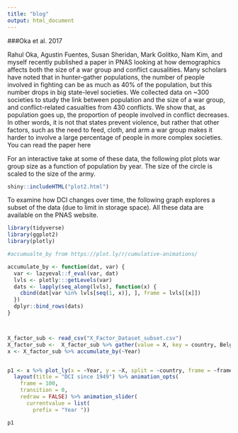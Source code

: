 ```yaml
---
title: "blog"
output: html_document
---
```


###Oka et al. 2017

Rahul Oka, Agustin Fuentes, Susan Sheridan, Mark Golitko, Nam Kim, and myself recently published a paper in PNAS looking at how demographics affects both the size of a war group and conflict causalities. Many scholars have noted that in hunter-gather populations, the number of people involved in fighting can be as much as 40% of the population, but this number drops in big state-level societies. We collected data on ~300 societies to study the link between population and the size of a war group, and conflict-related casualties from 430 conflicts. We show that, as population goes up, the proportion of people involved in conflict decreases.  In other words, it is not that states prevent violence, but rather that other factors, such as the need to feed, cloth, and arm a war group makes it harder to involve a large percentage of people in more complex societies. 
You can read the paper here

For an interactive take at some of these data, the following plot plots war group size as a function of population by year. The size of the circle is scaled to the size of the army.  



```r
shiny::includeHTML("plot2.html") 
```


To examine how DCI changes over time, the following graph explores a subset of the data (due to limit in storage space). All these data are available on the PNAS website.



```r
library(tidyverse)
library(ggplot2)
library(plotly)

#accumualte_by from https://plot.ly/r/cumulative-animations/

accumulate_by <- function(dat, var) {
  var <- lazyeval::f_eval(var, dat)
  lvls <- plotly:::getLevels(var)
  dats <- lapply(seq_along(lvls), function(x) {
    cbind(dat[var %in% lvls[seq(1, x)], ], frame = lvls[[x]])
  })
  dplyr::bind_rows(dats)
}



X_factor_sub <- read_csv("X_Factor_Dataset_subset.csv")
X_factor_sub <-  X_factor_sub %>% gather(value = X, key = country, Belgium:Iraq)
x <- X_factor_sub %>% accumulate_by(~Year)


p1 <- x %>% plot_ly(x = ~Year, y = ~X, split = ~country, frame = ~frame, type='scatter', mode = 'lines', line = list(simplyfy = F) ) %>%
  layout(title = "DCI since 1949") %>% animation_opts(
    frame = 100, 
    transition = 0, 
    redraw = FALSE) %>% animation_slider(
      currentvalue = list(
        prefix = "Year "))

p1
```

